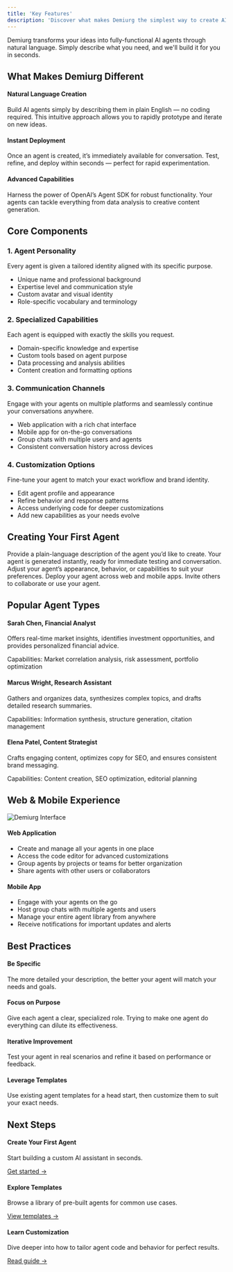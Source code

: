 ```yaml
---
title: 'Key Features'
description: 'Discover what makes Demiurg the simplest way to create AI agents'
---
```



<Tip className="my-6 border-l-4 border-blue-300 bg-blue-50 p-4 rounded-md">
  Demiurg transforms your ideas into fully-functional AI agents through natural language. Simply describe what you need, and we'll build it for you in seconds.
</Tip>

## What Makes Demiurg Different
<div className="grid grid-cols-1 md:grid-cols-3 gap-6 mb-8">
  <div className="p-4 bg-white dark:bg-neutral-900 rounded-md shadow-sm">
    <h4 className="font-semibold text-primary dark:text-primary-light mb-2">Natural Language Creation</h4>
    <p className="text-sm leading-relaxed">
      Build AI agents simply by describing them in plain English — no coding required. This intuitive approach allows you to rapidly prototype and iterate on new ideas.
    </p>
  </div>
  <div className="p-4 bg-white dark:bg-neutral-900 rounded-md shadow-sm">
    <h4 className="font-semibold text-primary dark:text-primary-light mb-2">Instant Deployment</h4>
    <p className="text-sm leading-relaxed">
      Once an agent is created, it’s immediately available for conversation. Test, refine, and deploy within seconds — perfect for rapid experimentation.
    </p>
  </div>
  <div className="p-4 bg-white dark:bg-neutral-900 rounded-md shadow-sm">
    <h4 className="font-semibold text-primary dark:text-primary-light mb-2">Advanced Capabilities</h4>
    <p className="text-sm leading-relaxed">
      Harness the power of OpenAI’s Agent SDK for robust functionality. Your agents can tackle everything from data analysis to creative content generation.
    </p>
  </div>
</div>

## Core Components
<div className="space-y-8 mb-8">
  <div className="p-4 bg-white dark:bg-neutral-900 rounded-md shadow-sm">
    <h3 className="font-semibold text-lg text-primary dark:text-primary-light mb-2">1. Agent Personality</h3>
    <p className="mb-2 leading-relaxed">Every agent is given a tailored identity aligned with its specific purpose.</p>
    <ul className="list-disc list-inside space-y-1 ml-2 text-sm leading-relaxed">
      <li>Unique name and professional background</li>
      <li>Expertise level and communication style</li>
      <li>Custom avatar and visual identity</li>
      <li>Role-specific vocabulary and terminology</li>
    </ul>
  </div>
  
  <div className="p-4 bg-white dark:bg-neutral-900 rounded-md shadow-sm">
    <h3 className="font-semibold text-lg text-primary dark:text-primary-light mb-2">2. Specialized Capabilities</h3>
    <p className="mb-2 leading-relaxed">Each agent is equipped with exactly the skills you request.</p>
    <ul className="list-disc list-inside space-y-1 ml-2 text-sm leading-relaxed">
      <li>Domain-specific knowledge and expertise</li>
      <li>Custom tools based on agent purpose</li>
      <li>Data processing and analysis abilities</li>
      <li>Content creation and formatting options</li>
    </ul>
  </div>
  
  <div className="p-4 bg-white dark:bg-neutral-900 rounded-md shadow-sm">
    <h3 className="font-semibold text-lg text-primary dark:text-primary-light mb-2">3. Communication Channels</h3>
    <p className="mb-2 leading-relaxed">Engage with your agents on multiple platforms and seamlessly continue your conversations anywhere.</p>
    <ul className="list-disc list-inside space-y-1 ml-2 text-sm leading-relaxed">
      <li>Web application with a rich chat interface</li>
      <li>Mobile app for on-the-go conversations</li>
      <li>Group chats with multiple users and agents</li>
      <li>Consistent conversation history across devices</li>
    </ul>
  </div>
  
  <div className="p-4 bg-white dark:bg-neutral-900 rounded-md shadow-sm">
    <h3 className="font-semibold text-lg text-primary dark:text-primary-light mb-2">4. Customization Options</h3>
    <p className="mb-2 leading-relaxed">Fine-tune your agent to match your exact workflow and brand identity.</p>
    <ul className="list-disc list-inside space-y-1 ml-2 text-sm leading-relaxed">
      <li>Edit agent profile and appearance</li>
      <li>Refine behavior and response patterns</li>
      <li>Access underlying code for deeper customizations</li>
      <li>Add new capabilities as your needs evolve</li>
    </ul>
  </div>
</div>

## Creating Your First Agent
<Steps className="mb-8">
  <Step title="Describe Your Agent">
    Provide a plain-language description of the agent you’d like to create.
  </Step>
  
  <Step title="Review & Test">
    Your agent is generated instantly, ready for immediate testing and conversation.
  </Step>
  
  <Step title="Customize (Optional)">
    Adjust your agent’s appearance, behavior, or capabilities to suit your preferences.
  </Step>
  
  <Step title="Deploy & Share">
    Deploy your agent across web and mobile apps. Invite others to collaborate or use your agent.
  </Step>
</Steps>

## Popular Agent Types
<div className="space-y-6 mb-8">
  <div className="p-4 bg-white dark:bg-neutral-900 rounded-md shadow-sm">
    <h4 className="font-semibold text-primary dark:text-primary-light mb-1">Sarah Chen, Financial Analyst</h4>
    <p className="text-sm mb-1 leading-relaxed">
      Offers real-time market insights, identifies investment opportunities, and provides personalized financial advice.
    </p>
    <p className="text-xs text-gray-500">Capabilities: Market correlation analysis, risk assessment, portfolio optimization</p>
  </div>
  
  <div className="p-4 bg-white dark:bg-neutral-900 rounded-md shadow-sm">
    <h4 className="font-semibold text-primary dark:text-primary-light mb-1">Marcus Wright, Research Assistant</h4>
    <p className="text-sm mb-1 leading-relaxed">
      Gathers and organizes data, synthesizes complex topics, and drafts detailed research summaries.
    </p>
    <p className="text-xs text-gray-500">Capabilities: Information synthesis, structure generation, citation management</p>
  </div>
  
  <div className="p-4 bg-white dark:bg-neutral-900 rounded-md shadow-sm">
    <h4 className="font-semibold text-primary dark:text-primary-light mb-1">Elena Patel, Content Strategist</h4>
    <p className="text-sm mb-1 leading-relaxed">
      Crafts engaging content, optimizes copy for SEO, and ensures consistent brand messaging.
    </p>
    <p className="text-xs text-gray-500">Capabilities: Content creation, SEO optimization, editorial planning</p>
  </div>
</div>

## Web & Mobile Experience
<Frame className="mb-8">
  <img src="/images/demiurg-interface.png" alt="Demiurg Interface" className="rounded-lg" />
</Frame>

<div className="grid grid-cols-1 md:grid-cols-2 gap-6 mb-8">
  <div className="p-4 bg-white dark:bg-neutral-900 rounded-md shadow-sm">
    <h4 className="font-semibold text-primary dark:text-primary-light mb-2">Web Application</h4>
    <ul className="list-disc list-inside space-y-1 ml-2 text-sm leading-relaxed">
      <li>Create and manage all your agents in one place</li>
      <li>Access the code editor for advanced customizations</li>
      <li>Group agents by projects or teams for better organization</li>
      <li>Share agents with other users or collaborators</li>
    </ul>
  </div>
  
  <div className="p-4 bg-white dark:bg-neutral-900 rounded-md shadow-sm">
    <h4 className="font-semibold text-primary dark:text-primary-light mb-2">Mobile App</h4>
    <ul className="list-disc list-inside space-y-1 ml-2 text-sm leading-relaxed">
      <li>Engage with your agents on the go</li>
      <li>Host group chats with multiple agents and users</li>
      <li>Manage your entire agent library from anywhere</li>
      <li>Receive notifications for important updates and alerts</li>
    </ul>
  </div>
</div>

## Best Practices
<div className="space-y-6 mb-8">
  <div className="p-4 bg-white dark:bg-neutral-900 rounded-md shadow-sm">
    <h4 className="font-semibold text-primary dark:text-primary-light mb-1">Be Specific</h4>
    <p className="text-sm leading-relaxed">
      The more detailed your description, the better your agent will match your needs and goals.
    </p>
  </div>
  
  <div className="p-4 bg-white dark:bg-neutral-900 rounded-md shadow-sm">
    <h4 className="font-semibold text-primary dark:text-primary-light mb-1">Focus on Purpose</h4>
    <p className="text-sm leading-relaxed">
      Give each agent a clear, specialized role. Trying to make one agent do everything can dilute its effectiveness.
    </p>
  </div>
  
  <div className="p-4 bg-white dark:bg-neutral-900 rounded-md shadow-sm">
    <h4 className="font-semibold text-primary dark:text-primary-light mb-1">Iterative Improvement</h4>
    <p className="text-sm leading-relaxed">
      Test your agent in real scenarios and refine it based on performance or feedback.
    </p>
  </div>
  
  <div className="p-4 bg-white dark:bg-neutral-900 rounded-md shadow-sm">
    <h4 className="font-semibold text-primary dark:text-primary-light mb-1">Leverage Templates</h4>
    <p className="text-sm leading-relaxed">
      Use existing agent templates for a head start, then customize them to suit your exact needs.
    </p>
  </div>
</div>

## Next Steps
<div className="space-y-6">
  <div className="p-4 bg-white dark:bg-neutral-900 rounded-md shadow-sm">
    <h4 className="font-semibold text-primary dark:text-primary-light mb-1">Create Your First Agent</h4>
    <p className="text-sm mb-1 leading-relaxed">Start building a custom AI assistant in seconds.</p>
    <a href="/quickstart/create" className="text-primary dark:text-primary-light text-sm font-medium hover:underline">Get started →</a>
  </div>
  
  <div className="p-4 bg-white dark:bg-neutral-900 rounded-md shadow-sm">
    <h4 className="font-semibold text-primary dark:text-primary-light mb-1">Explore Templates</h4>
    <p className="text-sm mb-1 leading-relaxed">Browse a library of pre-built agents for common use cases.</p>
    <a href="/agents/templates" className="text-primary dark:text-primary-light text-sm font-medium hover:underline">View templates →</a>
  </div>
  
  <div className="p-4 bg-white dark:bg-neutral-900 rounded-md shadow-sm">
    <h4 className="font-semibold text-primary dark:text-primary-light mb-1">Learn Customization</h4>
    <p className="text-sm mb-1 leading-relaxed">Dive deeper into how to tailor agent code and behavior for perfect results.</p>
    <a href="/agents/code-editor" className="text-primary dark:text-primary-light text-sm font-medium hover:underline">Read guide →</a>
  </div>
</div>
